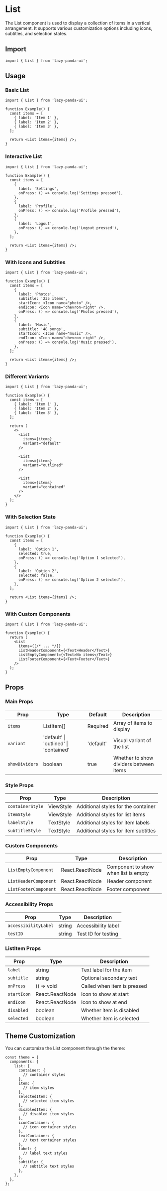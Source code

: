 # List

The List component is used to display a collection of items in a vertical arrangement. It supports various customization options including icons, subtitles, and selection states.

## Import

```tsx
import { List } from 'lazy-panda-ui';
```

## Usage

### Basic List

```tsx
import { List } from 'lazy-panda-ui';

function Example() {
  const items = [
    { label: 'Item 1' },
    { label: 'Item 2' },
    { label: 'Item 3' },
  ];

  return <List items={items} />;
}
```

### Interactive List

```tsx
import { List } from 'lazy-panda-ui';

function Example() {
  const items = [
    {
      label: 'Settings',
      onPress: () => console.log('Settings pressed'),
    },
    {
      label: 'Profile',
      onPress: () => console.log('Profile pressed'),
    },
    {
      label: 'Logout',
      onPress: () => console.log('Logout pressed'),
    },
  ];

  return <List items={items} />;
}
```

### With Icons and Subtitles

```tsx
import { List } from 'lazy-panda-ui';

function Example() {
  const items = [
    {
      label: 'Photos',
      subtitle: '235 items',
      startIcon: <Icon name="photo" />,
      endIcon: <Icon name="chevron-right" />,
      onPress: () => console.log('Photos pressed'),
    },
    {
      label: 'Music',
      subtitle: '48 songs',
      startIcon: <Icon name="music" />,
      endIcon: <Icon name="chevron-right" />,
      onPress: () => console.log('Music pressed'),
    },
  ];

  return <List items={items} />;
}
```

### Different Variants

```tsx
import { List } from 'lazy-panda-ui';

function Example() {
  const items = [
    { label: 'Item 1' },
    { label: 'Item 2' },
    { label: 'Item 3' },
  ];

  return (
    <>
      <List
        items={items}
        variant="default"
      />

      <List
        items={items}
        variant="outlined"
      />

      <List
        items={items}
        variant="contained"
      />
    </>
  );
}
```

### With Selection State

```tsx
import { List } from 'lazy-panda-ui';

function Example() {
  const items = [
    {
      label: 'Option 1',
      selected: true,
      onPress: () => console.log('Option 1 selected'),
    },
    {
      label: 'Option 2',
      selected: false,
      onPress: () => console.log('Option 2 selected'),
    },
  ];

  return <List items={items} />;
}
```

### With Custom Components

```tsx
import { List } from 'lazy-panda-ui';

function Example() {
  return (
    <List
      items={[/* ... */]}
      ListHeaderComponent={<Text>Header</Text>}
      ListEmptyComponent={<Text>No items</Text>}
      ListFooterComponent={<Text>Footer</Text>}
    />
  );
}
```

## Props

### Main Props

| Prop | Type | Default | Description |
|------|------|---------|-------------|
| `items` | ListItem[] | Required | Array of items to display |
| `variant` | 'default' \| 'outlined' \| 'contained' | 'default' | Visual variant of the list |
| `showDividers` | boolean | true | Whether to show dividers between items |

### Style Props

| Prop | Type | Description |
|------|------|-------------|
| `containerStyle` | ViewStyle | Additional styles for the container |
| `itemStyle` | ViewStyle | Additional styles for list items |
| `labelStyle` | TextStyle | Additional styles for item labels |
| `subtitleStyle` | TextStyle | Additional styles for item subtitles |

### Custom Components

| Prop | Type | Description |
|------|------|-------------|
| `ListEmptyComponent` | React.ReactNode | Component to show when list is empty |
| `ListHeaderComponent` | React.ReactNode | Header component |
| `ListFooterComponent` | React.ReactNode | Footer component |

### Accessibility Props

| Prop | Type | Description |
|------|------|-------------|
| `accessibilityLabel` | string | Accessibility label |
| `testID` | string | Test ID for testing |

### ListItem Props

| Prop | Type | Description |
|------|------|-------------|
| `label` | string | Text label for the item |
| `subtitle` | string | Optional secondary text |
| `onPress` | () => void | Called when item is pressed |
| `startIcon` | React.ReactNode | Icon to show at start |
| `endIcon` | React.ReactNode | Icon to show at end |
| `disabled` | boolean | Whether item is disabled |
| `selected` | boolean | Whether item is selected |

## Theme Customization

You can customize the List component through the theme:

```tsx
const theme = {
  components: {
    list: {
      container: {
        // container styles
      },
      item: {
        // item styles
      },
      selectedItem: {
        // selected item styles
      },
      disabledItem: {
        // disabled item styles
      },
      iconContainer: {
        // icon container styles
      },
      textContainer: {
        // text container styles
      },
      label: {
        // label text styles
      },
      subtitle: {
        // subtitle text styles
      },
    },
  },
};
```
